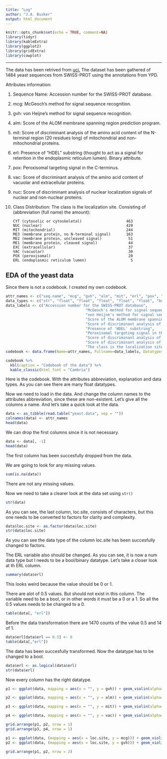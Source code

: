```yaml
---
title: "Log"
author: "J.A. Busker"
output: html_document
---
```


```r
knitr::opts_chunk$set(echo = TRUE, comment=NA)
library(tidyr)
library(kableExtra)
library(ggplot2)
library(gridExtra)
library(cowplot)
```

<!-- Copyright (c) 2022 John Busker. -->
<!-- Licensed under GPLv3. See gpl.md -->

---

The data has been retrived from [uci.](https://archive.ics.uci.edu/ml/datasets/Yeast) The dataset has been gathered of 1484 yeast sequences from SWISS-PROT using the annotations from YPD.

Attributes information:  

1.  Sequence Name: Accession number for the SWISS-PROT database.  
2.  mcg: McGeoch's method for signal sequence recognition.  
3.  gvh: von Heijne's method for signal sequence recognition.  
4.  alm: Score of the ALOM membrane spanning region prediction program.  
5.  mit: Score of discriminant analysis of the amino acid content of the N-terminal region (20 residues long) of mitochondrial and non-mitochondrial proteins.  
6.  erl: Presence of "HDEL" substring (thought to act as a signal for retention in the endoplasmic reticulum lumen). Binary attribute.  
7.  pox: Peroxisomal targeting signal in the C-terminus.  
8.  vac: Score of discriminant analysis of the amino acid content of vacuolar and extracellular proteins.  
9.  nuc: Score of discriminant analysis of nuclear localization signals of nuclear and non-nuclear proteins.  
10. Class Distribution: The class is the localization site. Consisting of (abbreviation (full name) the amount):  
        
        CYT (cytosolic or cytoskeletal)                    463  
        NUC (nuclear)                                      429  
        MIT (mitochondrial)                                244  
        ME3 (membrane protein, no N-terminal signal)       163  
        ME2 (membrane protein, uncleaved signal)            51  
        ME1 (membrane protein, cleaved signal)              44  
        EXC (extracellular)                                 37  
        VAC (vacuolar)                                      30  
        POX (peroxisomal)                                   20  
        ERL (endoplasmic reticulum lumen)                    5  

## EDA of the yeast data

Since there is not a codebook. I created my own codebook.

```r
attr_names <- c("seq.name", "mcg", "gvh", "alm", "mit", "erl", "pox", "vac","nuc", "loc.site" )
data_types <- c("str", "float", "float", "float", "float", "float", "bool", "float", "float", "factor")
data_labels <- c("Accession number for the SWISS-PROT database",
                                    "McGeoch's method for signal sequence recognition", 
                                    "von Heijne's method for signal sequence recognition", 
                                    "Score of the ALOM membrane spanning region prediction program",
                                    "Score of discriminant analysis of the amino acid content of the N-terminal region",
                                    "Presence of 'HDEL' substring",
                                    "Peroxisomal targeting signal in the C-terminus",
                                    "Score of discriminant analysis of the amino acid content of vacuolar and extracellular proteins",
                                    "Score of discriminant analysis of nuclear localization signals of nuclear and non-nuclear proteins",
                                    "The class is the localization site")
codebook <- data.frame(Name=attr_names, Fullname=data_labels, Datatypes=data_types)

codebook %>%
  kbl(caption = "Codebook of the data") %>%
  kable_classic(html_font = "Cambria")
```

Here is the codebook. With the attributes abbreviation, explanation and data types. As you can see there are many float datatypes.

Now we need to load in the data. And change the column names to the attributes abbreviation, since these are non-existent. Let's give all the columns a name. And let's take a quick look at the data.

```r
data <- as_tibble(read.table("yeast.data", sep = ""))
colnames(data) <- attr_names
head(data)
```

We can drop the first columns since it is not necessary.

```r
data <- data[, -1]
head(data)
```

The first column has been succesfully dropped from the data.

We are going to look for any missing values.

```r
sum(is.na(data))
```

There are not any missing values.

Now we need to take a clearer look at the data set using `str()`

```r
str(data)
```

As you can see, the last column, loc.site, consists of characters, but this one needs to be converted to factors for clarity and complexity.

```r
data$loc.site <- as.factor(data$loc.site)
str(data$loc.site)
```

As you can see the data type of the column loc.site has been succesfully changed to factors.

The ERL variable also should be changed. As you can see, it is now a num data type but I needs to be a bool/binary datatype. Let's take a closer look at th ERL column.

```r
summary(data$erl)
```

This looks weird because the value should be 0 or 1.

There are alot of 0.5 values. But should not exist in this column. The variable need to be a bool, or in other words it must be a 0 or a 1. So all the 0.5 values needs to be changed to a 0.

```r
table(data[, "erl"])
```

Before the data transformation there are 1470 counts of the value 0.5 and 14 of 1.

```r
data$erl[data$erl == 0.5] <- 0
table(data[,"erl"])
```

The data has been succesfully transformed. Now the datatype has to be changed to a bool.

```r
data$erl <- as.logical(data$erl)
str(data$erl)
```

Now every column has the right datatype.


```r
p1 <- ggplot(data, mapping = aes(x = "", y = gvh)) + geom_violin(alpha=0.2) + geom_jitter(width = 0.1, height = 0.1, alpha = 0.4, color = "red")

p2 <- ggplot(data, mapping = aes(x = "", y = alm)) + geom_violin(alpha=0.2) + geom_jitter(width = 0.2, height = 0.1, alpha = 0.4, color = "blue")

p3 <- ggplot(data, mapping = aes(x = "", y = mit)) + geom_violin(alpha=0.2) + geom_jitter(width = 0.2, height = 0.1, alpha = 0.4, color = "yellow")

p4 <- ggplot(data, mapping = aes(x = "", y = vac)) + geom_violin(alpha=0.2) + geom_jitter(width = 0.2, height = 0.1, alpha = 0.4, color = "green")

grid.arrange(p1, p2, nrow = 1)
grid.arrange(p3, p4, nrow = 1)
``` 




```r
p1 <- ggplot(data, (mapping = aes(x = loc.site, y = mcg))) + geom_violin(aes(color = loc.site))
p2 <- ggplot(data, (mapping = aes(x = loc.site, y = gvh))) + geom_violin(aes(color = loc.site))

grid.arrange(p1, p2, nrow = 2)
```

